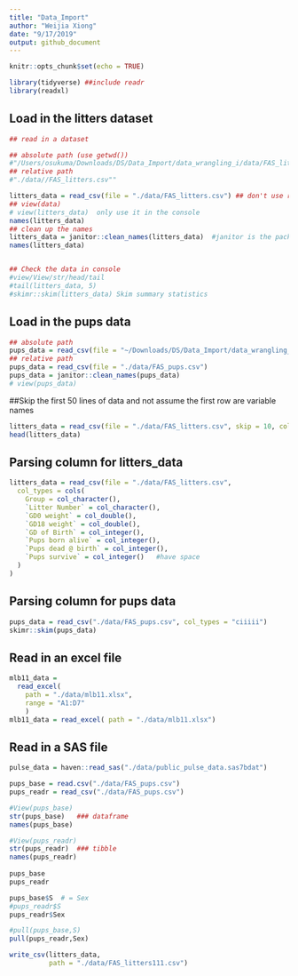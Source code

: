 ```yaml
---
title: "Data_Import"
author: "Weijia Xiong"
date: "9/17/2019"
output: github_document
---
```


```r
knitr::opts_chunk$set(echo = TRUE)

library(tidyverse) ##include readr
library(readxl)
```


## Load in the litters dataset

```r
## read in a dataset

## absolute path (use getwd())
#"/Users/osukuma/Downloads/DS/Data_Import/data_wrangling_i/data/FAS_litters.csv"
## relative path
#"./data//FAS_litters.csv""

litters_data = read_csv(file = "./data/FAS_litters.csv") ## don't use read.csv
## view(data)
# view(litters_data)  only use it in the console
names(litters_data)
## clean up the names
litters_data = janitor::clean_names(litters_data)  #janitor is the package. We only use one function of this package. Sometimes there are name conflicts .
names(litters_data)


## Check the data in console
#view/View/str/head/tail
#tail(litters_data, 5)
#skimr::skim(litters_data) Skim summary statistics
```


## Load in the pups data

```r
## absolute path
pups_data = read_csv(file = "~/Downloads/DS/Data_Import/data_wrangling_i/data/FAS_pups.csv")
## relative path
pups_data = read_csv(file = "./data/FAS_pups.csv")
pups_data = janitor::clean_names(pups_data)
# view(pups_data)
```

##Skip the first 50 lines of data and not assume the first row are variable names
```r
litters_data = read_csv(file = "./data/FAS_litters.csv", skip = 10, col_names = FALSE)
head(litters_data)
```


## Parsing column for litters_data
```r
litters_data = read_csv(file = "./data/FAS_litters.csv",
  col_types = cols(
    Group = col_character(), 
    `Litter Number` = col_character(),
    `GD0 weight` = col_double(),
    `GD18 weight` = col_double(),
    `GD of Birth` = col_integer(),
    `Pups born alive` = col_integer(),
    `Pups dead @ birth` = col_integer(),
    `Pups survive` = col_integer()   #have space 
  )
)
```

## Parsing column for pups data
```r
pups_data = read_csv("./data/FAS_pups.csv", col_types = "ciiiii")
skimr::skim(pups_data)
```


## Read in an excel file

```r
mlb11_data = 
  read_excel(
    path = "./data/mlb11.xlsx",
    range = "A1:D7"
    )
mlb11_data = read_excel( path = "./data/mlb11.xlsx")


```



## Read in a SAS file

```r
pulse_data = haven::read_sas("./data/public_pulse_data.sas7bdat")
```


```r
pups_base = read.csv("./data/FAS_pups.csv")   
pups_readr = read_csv("./data/FAS_pups.csv")

#View(pups_base)  
str(pups_base)   ### dataframe 
names(pups_base)

#View(pups_readr)
str(pups_readr)  ### tibble
names(pups_readr)
 
pups_base
pups_readr

pups_base$S  # = Sex
#pups_readr$S
pups_readr$Sex

#pull(pups_base,S)
pull(pups_readr,Sex)
```





```r
write_csv(litters_data,
          path = "./data/FAS_litters111.csv")
```





